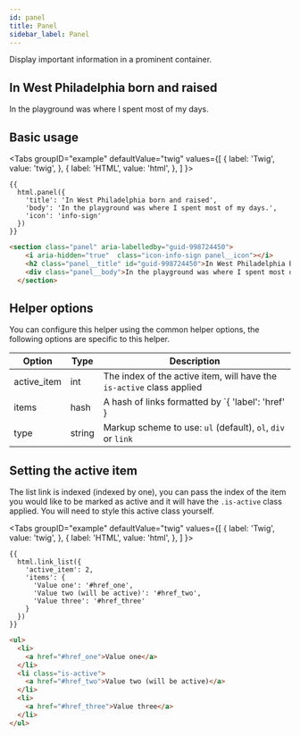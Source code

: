 ```yaml
---
id: panel
title: Panel
sidebar_label: Panel
---
```



Display important information in a prominent container.

<div className="d-example">
  <section className="panel" aria-labelledby="guid-998724450">
    <i aria-hidden="true"  className="icon-info-sign panel__icon"></i>
    <h2 className="panel__title" id="guid-998724450">In West Philadelphia born and raised</h2>
    <div className="panel__body">In the playground was where I spent most of my days.</div>
  </section>
</div>

## Basic usage

<Tabs
  groupID="example"
  defaultValue="twig"
  values={[
    { label: 'Twig', value: 'twig', },
    { label: 'HTML', value: 'html', },
  ]
}>
<TabItem value="twig">

```twig
{{
  html.panel({
    'title': 'In West Philadelphia born and raised',
    'body': 'In the playground was where I spent most of my days.',
    'icon': 'info-sign'
  })
}}
```

</TabItem>
<TabItem value="html">

```html
<section class="panel" aria-labelledby="guid-998724450">
    <i aria-hidden="true"  class="icon-info-sign panel__icon"></i>
    <h2 class="panel__title" id="guid-998724450">In West Philadelphia born and raised</h2>
    <div class="panel__body">In the playground was where I spent most of my days.</div>
  </section>
```

</TabItem>
</Tabs>

## Helper options

You can configure this helper using the common helper options, the following options are specific to this helper.

| Option | Type | Description |
| ------ | ---- | ----------- |
| active_item | int | The index of the active item, will have the `is-active` class applied |
| items | hash | A hash of links formatted by `{ 'label': 'href' } |
| type | string | Markup scheme to use: `ul` (default), `ol`, `div` or `link` |

## Setting the active item

The list link is indexed (indexed by one), you can pass the index of the item you would like to be marked as active and it will have the `.is-active` class applied. You will need to style this active class yourself.

<Tabs
  groupID="example"
  defaultValue="twig"
  values={[
    { label: 'Twig', value: 'twig', },
    { label: 'HTML', value: 'html', },
  ]
}>
<TabItem value="twig">

```twig
{{
  html.link_list({
    'active_item': 2,
    'items': {
      'Value one': '#href_one',
      'Value two (will be active)': '#href_two',
      'Value three': '#href_three'
    }
  })
}}
```

</TabItem>
<TabItem value="html">

```html
<ul>
  <li>
    <a href="#href_one">Value one</a>
  </li>
  <li class="is-active">
    <a href="#href_two">Value two (will be active)</a>
  </li>
  <li>
    <a href="#href_three">Value three</a>
  </li>
</ul>
```

</TabItem>
</Tabs>
